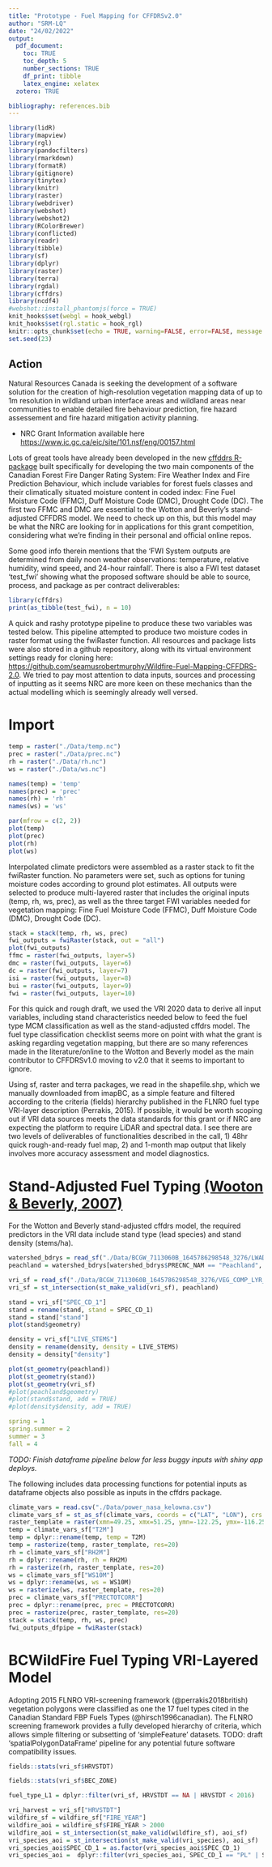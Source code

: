 ```yaml
---
title: "Prototype - Fuel Mapping for CFFDRSv2.0"
author: "SRM-LQ"
date: "24/02/2022"
output: 
  pdf_document:
    toc: TRUE
    toc_depth: 5
    number_sections: TRUE
    df_print: tibble
    latex_engine: xelatex
  zotero: TRUE

bibliography: references.bib
---
```


```r
library(lidR)
library(mapview)
library(rgl)
library(pandocfilters)
library(rmarkdown)
library(formatR)
library(gitignore)
library(tinytex)
library(knitr)
library(raster)
library(webdriver)
library(webshot)
library(webshot2)
library(RColorBrewer)
library(conflicted)
library(readr)
library(tibble)
library(sf)
library(dplyr)
library(raster)
library(terra)
library(rgdal)
library(cffdrs)
library(ncdf4)
#webshot::install_phantomjs(force = TRUE)
knit_hooks$set(webgl = hook_webgl)
knit_hooks$set(rgl.static = hook_rgl)
knitr::opts_chunk$set(echo = TRUE, warning=FALSE, error=FALSE, message = FALSE)
set.seed(23)
```

## Action {.unnumbered}

Natural Resources Canada is seeking the development of a software solution for the creation of high-resolution vegetation mapping data of up to 1m resolution in wildland urban interface areas and wildland areas near communities to enable detailed fire behaviour prediction, fire hazard assessement and fire hazard mitigation activity planning.

-   NRC Grant Information available here <https://www.ic.gc.ca/eic/site/101.nsf/eng/00157.html>

Lots of great tools have already been developed in the new [cffddrs R-package](https://cran.r-project.org/web/packages/cffdrs/cffdrs.pdf) built specifically for developing the two main components of the Canadian Forest Fire Danger Rating System: Fire Weather Index and Fire Prediction Behaviour, which include variables for forest fuels classes and their climatically situated moisture content in coded index: Fine Fuel Moisture Code (FFMC), Duff Moisture Code (DMC), Drought Code (DC). The first two FFMC and DMC are essential to the Wotton and Beverly's stand-adjusted CFFDRS model. We need to check up on this, but this model may be what the NRC are looking for in applications for this grant competition, considering what we're finding in their personal and official online repos.

Some good info therein mentions that the 'FWI System outputs are determined from daily noon weather observations: temperature, relative humidity, wind speed, and 24-hour rainfall'. There is also a FWI test dataset 'test_fwi' showing what the proposed software should be able to source, process, and package as per contract deliverables:

```r
library(cffdrs)
print(as_tibble(test_fwi), n = 10)
```

A quick and rashy prototype pipeline to produce these two variables was tested below. This pipeline attempted to produce two moisture codes in raster format using the fwiRaster function. All resources and package lists were also stored in a github repository, along with its virtual environment settings ready for cloning here: <https://github.com/seamusrobertmurphy/Wildfire-Fuel-Mapping-CFFDRS-2.0>. We tried to pay most attention to data inputs, sources and processing of inputting as it seems NRC are more keen on these mechanics than the actual modelling which is seemingly already well versed.

# Import

```r
temp = raster("./Data/temp.nc")
prec = raster("./Data/prec.nc")
rh = raster("./Data/rh.nc")
ws = raster("./Data/ws.nc")

names(temp) = 'temp'
names(prec) = 'prec'
names(rh) = 'rh'
names(ws) = 'ws'

par(mfrow = c(2, 2)) 
plot(temp)
plot(prec)
plot(rh)
plot(ws)
```

Interpolated climate predictors were assembled as a raster stack to fit the fwiRaster function. No parameters were set, such as options for tuning moisture codes according to ground plot estimates. All outputs were selected to produce multi-layered raster that includes the original inputs (temp, rh, ws, prec), as well as the three target FWI variables needed for vegetation mapping: Fine Fuel Moisture Code (FFMC), Duff Moisture Code (DMC), Drought Code (DC).

```r
stack = stack(temp, rh, ws, prec)
fwi_outputs = fwiRaster(stack, out = "all")
plot(fwi_outputs)
ffmc = raster(fwi_outputs, layer=5)
dmc = raster(fwi_outputs, layer=6)
dc = raster(fwi_outputs, layer=7)
isi = raster(fwi_outputs, layer=8)
bui = raster(fwi_outputs, layer=9)
fwi = raster(fwi_outputs, layer=10)
```

For this quick and rough draft, we used the VRI 2020 data to derive all input variables, including stand characteristics needed below to feed the fuel type MCM classification as well as the stand-adjusted cffdrs model. The fuel type classification checklist seems more on point with what the grant is asking regarding vegetation mapping, but there are so many references made in the literature/online to the Wotton and Beverly model as the main contributor to CFFDRSv1.0 moving to v2.0 that it seems to important to ignore.

Using sf, raster and terra packages, we read in the shapefile.shp, which we manually downloaded from imapBC, as a simple feature and filtered according to the criteria (fields) hierarchy published in the FLNRO fuel type VRI-layer description (Perrakis, 2015). If possible, it would be worth scoping out if VRI data sources meets the data standards for this grant or if NRC are expecting the platform to require LiDAR and spectral data. I see there are two levels of deliverables of functionalities described in the call, 1) 48hr quick rough-and-ready fuel map, 2) and 1-month map output that likely involves more accuracy assessment and model diagnostics.

# Stand-Adjusted Fuel Typing [(Wooton & Beverly, 2007)](https://www.publish.csiro.au/wf/WF06087)

For the Wotton and Beverly stand-adjusted cffdrs model, the required predictors in the VRI data include stand type (lead species) and stand density (stems/ha).

```r
watershed_bdrys = read_sf("./Data/BCGW_7113060B_1645786298548_3276/LWADM_WATMGMT_PREC_AREA_SVW/LWADM_PA_polygon.shp")
peachland = watershed_bdrys[watershed_bdrys$PRECNC_NAM == "Peachland", ]

vri_sf = read_sf("./Data/BCGW_7113060B_1645786298548_3276/VEG_COMP_LYR_R1_POLY/VEG_R1_PLY_polygon.shp")
vri_sf = st_intersection(st_make_valid(vri_sf), peachland)

stand = vri_sf["SPEC_CD_1"]
stand = rename(stand, stand = SPEC_CD_1)
stand = stand["stand"]
plot(stand$geometry)

density = vri_sf["LIVE_STEMS"]
density = rename(density, density = LIVE_STEMS)
density = density["density"]

plot(st_geometry(peachland))
plot(st_geometry(stand))
plot(st_geometry(vri_sf)
#plot(peachland$geometry)
#plot(stand$stand, add = TRUE)
#plot(density$density, add = TRUE)

spring = 1
spring.summer = 2
summer = 3
fall = 4
```

*TODO: Finish dataframe pipeline below for less buggy inputs with shiny app deploys.*

The following includes data processing functions for potential inputs as dataframe objects also possible as inputs in the cffdrs package.

```r
climate_vars = read.csv("./Data/power_nasa_kelowna.csv")
climate_vars_sf = st_as_sf(climate_vars, coords = c("LAT", "LON"), crs = 4326)
raster_template = raster(xmn=49.25, xmx=51.25, ymn=-122.25, ymx=-116.25, res=20, crs = "EPSG:3153")
temp = climate_vars_sf["T2M"]
temp = dplyr::rename(temp, temp = T2M)
temp = rasterize(temp, raster_template, res=20)
rh = climate_vars_sf["RH2M"]
rh = dplyr::rename(rh, rh = RH2M)
rh = rasterize(rh, raster_template, res=20)
ws = climate_vars_sf["WS10M"]
ws = dplyr::rename(ws, ws = WS10M)
ws = rasterize(ws, raster_template, res=20)
prec = climate_vars_sf["PRECTOTCORR"]
prec = dplyr::rename(prec, prec = PRECTOTCORR)
prec = rasterize(prec, raster_template, res=20)
stack = stack(temp, rh, ws, prec)
fwi_outputs_dfpipe = fwiRaster(stack)
```

# BCWildFire Fuel Typing VRI-Layered Model 

Adopting 2015 FLNRO VRI-screening framework (@perrakis2018british) vegetation polygons were classified as one the 17 fuel types cited in the Canadian Standard FBP Fuels Types (@hirsch1996canadian). The FLNRO screening framework provides a fully developed hierarchy of criteria, which allows simple filtering or subsetting of 'simpleFeature' datasets. TODO: draft 'spatialPolygonDataFrame' pipeline for any potential future software compatibility issues.

```r
fields::stats(vri_sf$HRVSTDT)

fields::stats(vri_sf$BEC_ZONE)

fuel_type_L1 = dplyr::filter(vri_sf, HRVSTDT == NA | HRVSTDT < 2016)

vri_harvest = vri_sf["HRVSTDT"]
wildfire_sf = wildfire_sf["FIRE_YEAR"]
wildfire_aoi = wildfire_sf$FIRE_YEAR > 2000
wildfire_aoi = st_intersection(st_make_valid(wildfire_sf), aoi_sf)
vri_species_aoi = st_intersection(st_make_valid(vri_species), aoi_sf)
vri_species_aoi$SPEC_CD_1 = as.factor(vri_species_aoi$SPEC_CD_1)
vri_species_aoi =  dplyr::filter(vri_species_aoi, SPEC_CD_1 == "PL" | SPEC_CD_1 == "SB" | SPEC_CD_1 == "SE" | 


```
